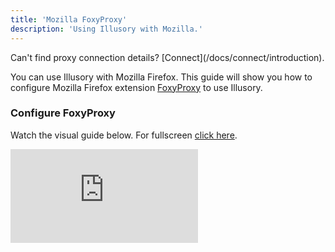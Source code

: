 ```yaml
---
title: 'Mozilla FoxyProxy'
description: 'Using Illusory with Mozilla.'
---
```


<Warning>
    Can't find proxy connection details? [Connect](/docs/connect/introduction).
</Warning>

You can use Illusory with Mozilla Firefox. This guide will show you how to configure Mozilla Firefox extension [FoxyProxy](https://addons.mozilla.org/en-US/firefox/addon/foxyproxy-standard/) to use Illusory.

### Configure FoxyProxy

Watch the visual guide below. For fullscreen [click here](https://app.arcade.software/share/jMLjWHw3Hw3KaBYCz7yk).

<div style={{
  position: 'relative',
  paddingBottom: 'calc(62.5% + 41px)',
  height: '0'
  }}>
<iframe
  src="https://demo.arcade.software/jMLjWHw3Hw3KaBYCz7yk?embed"
  title="Congifure FoxyProxy"
  frameborder="0"
  loading="lazy"
  allowfullscreen
  webkitallowfullscreen
  mozallowfullscreen
  style={{
    background: '#000000',
    width: '100%',
    height: '100%',
    position: 'absolute',
    top: '0',
    left: '0',
    colorScheme: 'none'
  }}></iframe>
</div>
